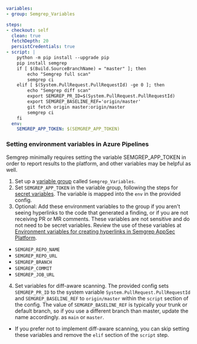 ```yaml
variables:
- group: Semgrep_Variables

steps:
- checkout: self
  clean: true
  fetchDepth: 20
  persistCredentials: true
- script: |
    python -m pip install --upgrade pip
    pip install semgrep
    if [ $(Build.SourceBranchName) = "master" ]; then
        echo "Semgrep full scan"
        semgrep ci
    elif [ $(System.PullRequest.PullRequestId) -ge 0 ]; then
        echo "Semgrep diff scan"
        export SEMGREP_PR_ID=$(System.PullRequest.PullRequestId)
        export SEMGREP_BASELINE_REF='origin/master'
        git fetch origin master:origin/master
        semgrep ci
    fi
  env:
    SEMGREP_APP_TOKEN: $(SEMGREP_APP_TOKEN)
```

### Setting environment variables in Azure Pipelines

Semgrep minimally requires setting the variable SEMGREP_APP_TOKEN in order to report results to the platform, and other variables may be helpful as well.

1. Set up a [variable group](https://learn.microsoft.com/en-us/azure/devops/pipelines/library/variable-groups?view=azure-devops&tabs=classic) called `Semgrep_Variables`.
2. Set `SEMGREP_APP_TOKEN` in the variable group, following the steps for [secret variables](https://learn.microsoft.com/en-us/azure/devops/pipelines/process/set-secret-variables?view=azure-devops&tabs=yaml%2Cbash#set-a-secret-variable-in-a-variable-group). The variable is mapped into the `env` in the provided config.
3. Optional: Add these environment variables to the group if you aren't seeing hyperlinks to the code that generated a finding, or if you are not receiving PR or MR comments. These variables are not sensitive and do not need to be secret variables. Review the use of these variables at [Environment variables for creating hyperlinks in Semgrep AppSec Platform](https://semgrep.dev/docs/semgrep-ci/ci-environment-variables#environment-variables-for-creating-hyperlinks-in-semgrep-appsec-platform).

* `SEMGREP_REPO_NAME`
* `SEMGREP_REPO_URL`
* `SEMGREP_BRANCH`
* `SEMGREP_COMMIT`
* `SEMGREP_JOB_URL`

4. Set variables for diff-aware scanning. The provided config sets `SEMGREP_PR_ID` to the system variable `System.PullRequest.PullRequestId` and `SEMGREP_BASELINE_REF` to `origin/master` within the `script` section of the config. The value of `SEMGREP_BASELINE_REF` is typically your trunk or default branch, so if you use a different branch than master, update the name accordingly. as `main` or `master`.
  * If you prefer not to implement diff-aware scanning, you can skip setting these variables and remove the `elif` section of the `script` step.
